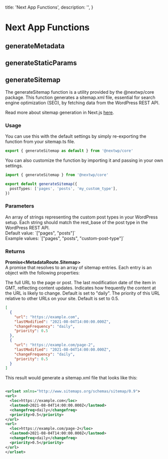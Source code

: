   title: 'Next App Functions',
  description: '',
}

# Next App Functions

## generateMetadata

## generateStaticParams

## generateSitemap

The generateSitemap function is a utility provided by the @nextwp/core package.
This function generates a sitemap.xml file, essential for search engine optimization (SEO), by fetching data from the WordPress REST API.

Read more about sitemap generation in Next.js [here](https://nextjs.org/docs/app/api-reference/file-conventions/metadata/sitemap#generating-a-sitemap-using-code-js-ts).

### Usage

You can use this with the default settings by simply re-exporting the function from your sitemap.ts file.

```ts {{title: 'src/app/sitemap.ts'}}
export { generateSitemap as default } from '@nextwp/core'
```

You can also customize the function by importing it and passing in your own settings.

```ts {{title: 'src/app/sitemap.ts'}}
import { generateSitemap } from '@nextwp/core'

export default generateSitemap({
  postTypes: ['pages', 'posts', 'my_custom_type'],
})
```

### Parameters

<Properties>
  <Property name="postTypes" type="string[]">
    An array of strings representing the custom post types in your WordPress
    setup. Each string should match the rest_base of the post type in the
    WordPress REST API. <br />
    Default value: `["pages", "posts"]` <br />
    Example values: `["pages", "posts", "custom-post-type"]`
  </Property>
</Properties>

### Returns

**Promise&lt;MetadataRoute.Sitemap&gt;**<br/>
A promise that resolves to an array of sitemap entries. Each entry is an object with the following properties:

<Properties>
  <Property name="url" type="string">
    The full URL to the page or post.
  </Property>
  <Property name="lastModified" type="string">
    The last modification date of the item in GMT, reflecting content updates.
  </Property>
  <Property name="changeFrequency" type="string">
    Indicates how frequently the content at the URL is likely to change. Default
    is set to "daily".
  </Property>
  <Property name="priority" type="number">
    The priority of this URL relative to other URLs on your site. Default is set
    to 0.5.
  </Property>
</Properties>

```json {{ title: 'Example Result' }}
[
  {
    "url": "https://example.com",
    "lastModified": "2021-08-04T14:00:00.000Z",
    "changeFrequency": "daily",
    "priority": 0.5
  },
  {
    "url": "https://example.com/page-2",
    "lastModified": "2021-08-04T14:00:00.000Z",
    "changeFrequency": "daily",
    "priority": 0.5
  }
]
```

This result would generate a sitemap.xml file that looks like this:

```xml {{ title: 'Example Sitemap' }}

<urlset xmlns="http://www.sitemaps.org/schemas/sitemap/0.9">
<url>
  <loc>https://example.com</loc>
  <lastmod>2021-08-04T14:00:00.000Z</lastmod>
  <changefreq>daily</changefreq>
  <priority>0.5</priority>
</url>
<url>
  <loc>https://example.com/page-2</loc>
  <lastmod>2021-08-04T14:00:00.000Z</lastmod>
  <changefreq>daily</changefreq>
  <priority>0.5</priority>
</url>
</urlset>
```
